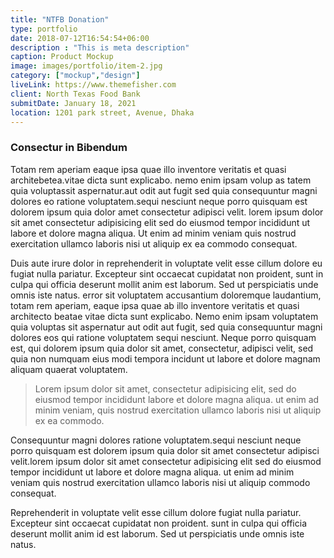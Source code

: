 ```yaml
---
title: "NTFB Donation"
type: portfolio
date: 2018-07-12T16:54:54+06:00
description : "This is meta description"
caption: Product Mockup
image: images/portfolio/item-2.jpg
category: ["mockup","design"]
liveLink: https://www.themefisher.com
client: North Texas Food Bank
submitDate: January 18, 2021
location: 1201 park street, Avenue, Dhaka
---
```

### Consectur in Bibendum

Totam rem aperiam eaque ipsa quae illo inventore veritatis et quasi architebetea.vitae dicta sunt explicabo. nemo enim ipsam volup as tatem quia voluptassit aspernatur.aut odit aut fugit sed quia consequuntur magni dolores eo ratione voluptatem.sequi nesciunt neque porro quisquam est dolorem ipsum quia dolor amet consectetur adipisci velit. lorem ipsum dolor sit amet consectetur adipisicing elit sed do eiusmod tempor incididunt ut labore et dolore magna aliqua. Ut enim ad minim veniam quis nostrud exercitation ullamco laboris nisi ut aliquip ex ea commodo consequat.

Duis aute irure dolor in reprehenderit in voluptate velit esse cillum dolore eu fugiat nulla pariatur. Excepteur sint occaecat cupidatat non proident, sunt in culpa qui officia deserunt mollit anim est laborum. Sed ut perspiciatis unde omnis iste natus. error sit voluptatem accusantium doloremque laudantium, totam rem aperiam, eaque ipsa quae ab illo inventore veritatis et quasi architecto beatae vitae dicta sunt explicabo. Nemo enim ipsam voluptatem quia voluptas sit aspernatur aut odit aut fugit, sed quia consequuntur magni dolores eos qui ratione voluptatem sequi nesciunt. Neque porro quisquam est, qui dolorem ipsum quia dolor sit amet, consectetur, adipisci velit, sed quia non numquam eius modi tempora incidunt ut labore et dolore magnam aliquam quaerat voluptatem.

> Lorem ipsum dolor sit amet, consectetur adipisicing elit, sed do eiusmod tempor incididunt labore et dolore magna aliqua. ut enim ad minim veniam, quis nostrud exercitation ullamco laboris nisi ut aliquip ex ea commodo.

Consequuntur magni dolores ratione voluptatem.sequi nesciunt neque porro quisquam est dolorem ipsum quia dolor sit amet consectetur adipisci velit.lorem ipsum dolor sit amet consectetur adipisicing elit sed do eiusmod tempor incididunt ut labore et dolore magna aliqua. ut enim ad minim veniam quis nostrud exercitation ullamco laboris nisi ut aliquip commodo consequat.

Reprehenderit in voluptate velit esse cillum dolore fugiat nulla pariatur. Excepteur sint occaecat cupidatat non proident. sunt in culpa qui officia deserunt mollit anim id est laborum. Sed ut perspiciatis unde omnis iste natus.

